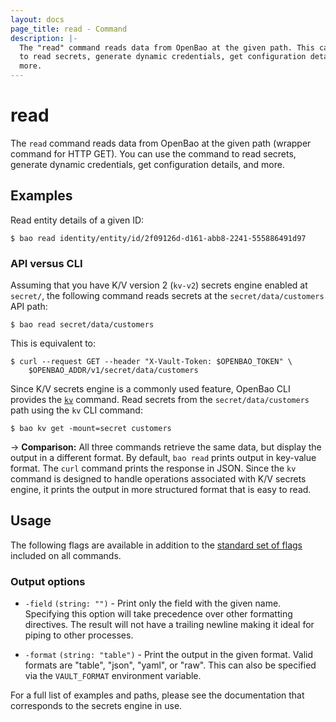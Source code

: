 ```yaml
---
layout: docs
page_title: read - Command
description: |-
  The "read" command reads data from OpenBao at the given path. This can be used
  to read secrets, generate dynamic credentials, get configuration details, and
  more.
---
```


# read

The `read` command reads data from OpenBao at the given path (wrapper command for
HTTP GET). You can use the command to read secrets, generate dynamic
credentials, get configuration details, and more.

## Examples

Read entity details of a given ID:

```shell-session
$ bao read identity/entity/id/2f09126d-d161-abb8-2241-555886491d97
```

### API versus CLI

Assuming that you have K/V version 2 (`kv-v2`) secrets engine enabled at
`secret/`, the following command reads secrets at the `secret/data/customers`
API path:

```shell-session
$ bao read secret/data/customers
```

This is equivalent to:

```shell-session
$ curl --request GET --header "X-Vault-Token: $OPENBAO_TOKEN" \
    $OPENBAO_ADDR/v1/secret/data/customers
```

Since K/V secrets engine is a commonly used feature, OpenBao CLI provides the
[`kv`](/vault/docs/commands/kv) command. Read secrets from the `secret/data/customers`
path using the `kv` CLI command:

```shell-session
$ bao kv get -mount=secret customers
```

-> **Comparison:** All three commands retrieve the same data, but display the
output in a different format. By default, `bao read` prints output in
key-value format. The `curl` command prints the response in JSON. Since the
`kv` command is designed to handle operations associated with K/V secrets
engine, it prints the output in more structured format that is easy to read.

## Usage

The following flags are available in addition to the [standard set of
flags](/vault/docs/commands) included on all commands.

### Output options

- `-field` `(string: "")` - Print only the field with the given name. Specifying
  this option will take precedence over other formatting directives. The result
  will not have a trailing newline making it ideal for piping to other processes.

- `-format` `(string: "table")` - Print the output in the given format. Valid
  formats are "table", "json", "yaml", or "raw". This can also be specified
  via the `VAULT_FORMAT` environment variable.

For a full list of examples and paths, please see the documentation that
corresponds to the secrets engine in use.
